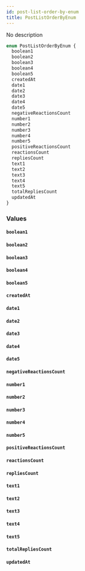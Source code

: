 ```yaml
---
id: post-list-order-by-enum
title: PostListOrderByEnum
---
```


No description

```graphql
enum PostListOrderByEnum {
  boolean1
  boolean2
  boolean3
  boolean4
  boolean5
  createdAt
  date1
  date2
  date3
  date4
  date5
  negativeReactionsCount
  number1
  number2
  number3
  number4
  number5
  positiveReactionsCount
  reactionsCount
  repliesCount
  text1
  text2
  text3
  text4
  text5
  totalRepliesCount
  updatedAt
}
```

### Values

#### `boolean1`

#### `boolean2`

#### `boolean3`

#### `boolean4`

#### `boolean5`

#### `createdAt`

#### `date1`

#### `date2`

#### `date3`

#### `date4`

#### `date5`

#### `negativeReactionsCount`

#### `number1`

#### `number2`

#### `number3`

#### `number4`

#### `number5`

#### `positiveReactionsCount`

#### `reactionsCount`

#### `repliesCount`

#### `text1`

#### `text2`

#### `text3`

#### `text4`

#### `text5`

#### `totalRepliesCount`

#### `updatedAt`
